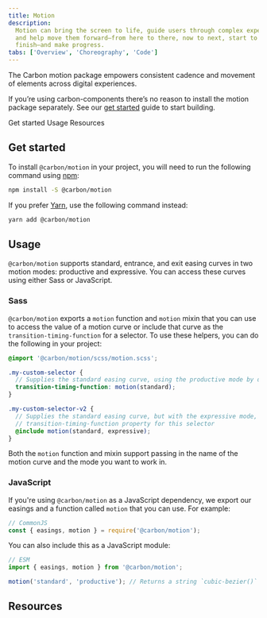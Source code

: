 ```yaml
---
title: Motion
description:
  Motion can bring the screen to life, guide users through complex experiences,
  and help move them forward—from here to there, now to next, start to
  finish—and make progress.
tabs: ['Overview', 'Choreography', 'Code']
---
```


<PageDescription>

The Carbon motion package empowers consistent cadence and movement of elements
across digital experiences.

</PageDescription>

<InlineNotification>

If you’re using carbon-components there’s no reason to install the motion
package separately. See our [get started](/get-started/develop/react) guide to
start building.

</InlineNotification>

<AnchorLinks>

<AnchorLink>Get started</AnchorLink>
<AnchorLink>Usage</AnchorLink>
<AnchorLink>Resources</AnchorLink>

</AnchorLinks>

## Get started

To install `@carbon/motion` in your project, you will need to run the following
command using [npm](https://www.npmjs.com/):

```bash
npm install -S @carbon/motion
```

If you prefer [Yarn](https://yarnpkg.com/en/), use the following command
instead:

```bash
yarn add @carbon/motion
```

## Usage

`@carbon/motion` supports standard, entrance, and exit easing curves in two
motion modes: productive and expressive. You can access these curves using
either Sass or JavaScript.

### Sass

`@carbon/motion` exports a `motion` function and `motion` mixin that you can use
to access the value of a motion curve or include that curve as the
`transition-timing-function` for a selector. To use these helpers, you can do
the following in your project:

```scss
@import '@carbon/motion/scss/motion.scss';

.my-custom-selector {
  // Supplies the standard easing curve, using the productive mode by default
  transition-timing-function: motion(standard);
}

.my-custom-selector-v2 {
  // Supplies the standard easing curve, but with the expressive mode, on the
  // transition-timing-function property for this selector
  @include motion(standard, expressive);
}
```

Both the `motion` function and mixin support passing in the name of the motion
curve and the mode you want to work in.

### JavaScript

If you're using `@carbon/motion` as a JavaScript dependency, we export our
easings and a function called `motion` that you can use. For example:

```js
// CommonJS
const { easings, motion } = require('@carbon/motion');
```

You can also include this as a JavaScript module:

```js
// ESM
import { easings, motion } from '@carbon/motion';

motion('standard', 'productive'); // Returns a string `cubic-bezier()` function
```

## Resources

<Row className="resource-card-group">
  <Column colMd={4} colLg={4} noGutterSm>
    <ResourceCard
      subTitle="IBM motion generator"
      href="https://ibm.github.io/motion/"
    >

<MdxIcon name="bee" />

  </ResourceCard>
  </Column>
</Row>
